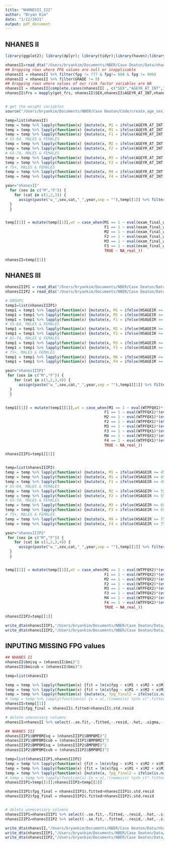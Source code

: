 ```yaml
---
title: "NHANESII_III"
author: "Bryan Kim"
date: "1/12/2021"
output: pdf_document
---
```

##########################################
##               NHANES II              ##
##########################################
```r
library(ggplot2); library(dplyr); library(tidyr);library(haven);library(readstata13);library(foreign);library(mice);library(MatchIt);library(stringdist);library(RecordLinkage);library(modelr);library(broom)

nhanesII=read_dta("/Users/bryankim/Documents/NBER/Case Deaton/Data/nhanesII_full.dta")
## Dropping rows where FPG values are null or inapplicable
nhanesII = nhanesII %>% filter(fpg != 777 & fpg!= 888 & fpg != 999)
nhanesII = nhanesII %>% filter(GRADE != 0)
## Dropping rows where values of our risk factor variables are NA
nhanesII = nhanesII[complete.cases(nhanesII[ , c("SEX","AGEYR_AT_INT","lbdhdd","lbxtc","asbp","smoke_sts","fpg")]),]
nhanesII$frs = mapply(get_frs, nhanesII$SEX,nhanesII$AGEYR_AT_INT,nhanesII$lbdhdd,nhanesII$lbxtc,nhanesII$asbp,nhanesII$smoke_sts,nhanesII$fpg)


# get the weight variables
source("/Users/bryankim/Documents/NBER/Case Deaton/Code/create_age_sex_vars.R")

temp=list(nhanesII)
temp = temp %>% lapply(function(x) {mutate(x, M1 = ifelse(AGEYR_AT_INT >= 45 & AGEYR_AT_INT <= 54 & SEX == 1, 1, 0))})
temp = temp %>% lapply(function(x) {mutate(x, M1 = ifelse(AGEYR_AT_INT >= 45 & AGEYR_AT_INT <= 54 & SEX == 1, 1, 0))})
temp = temp %>% lapply(function(x) {mutate(x, F1 = ifelse(AGEYR_AT_INT >= 45 & AGEYR_AT_INT <= 54 & SEX == 2, 1, 0))})
# 55-64, MALES & FEMALES
temp = temp %>% lapply(function(x) {mutate(x, M2 = ifelse(AGEYR_AT_INT >= 55 & AGEYR_AT_INT <= 64 & SEX == 1, 1, 0))})
temp = temp %>% lapply(function(x) {mutate(x, F2 = ifelse(AGEYR_AT_INT >= 55 & AGEYR_AT_INT <= 64 & SEX == 2, 1, 0))})
# 65-74, MALES & FEMALES
temp = temp %>% lapply(function(x) {mutate(x, M3 = ifelse(AGEYR_AT_INT >= 65 & AGEYR_AT_INT <= 74 & SEX == 1, 1, 0))})
temp = temp %>% lapply(function(x) {mutate(x, F3 = ifelse(AGEYR_AT_INT >= 65 & AGEYR_AT_INT <= 74 & SEX == 2, 1, 0))})
# 75+, MALES & FEMALES
temp = temp %>% lapply(function(x) {mutate(x, M4 = ifelse(AGEYR_AT_INT >= 75 & SEX == 1, 1, 0))})
temp = temp %>% lapply(function(x) {mutate(x, F4 = ifelse(AGEYR_AT_INT >= 75 & SEX == 2, 1, 0))})

year="nhanesII"
  for (sex in c("M","F")) {
    for (cat in c(1,2,3)) {
      assign(paste("w_",sex,cat,"_",year,sep = ""),temp[[1]] %>% filter(eval(parse(text = paste(sex,cat,sep=""))) == 1) %>% select(exam_final_wt) %>% sum)
  }
  }


temp[[1]] = mutate(temp[[1]],wt = case_when(M1 == 1 ~ eval(exam_final_wt)*(eval(w_M1_2009_2010)/(eval(w_M1_nhanesII))),
                                            F1 == 1 ~ eval(exam_final_wt)*(eval(w_F1_2009_2010)/(eval(w_F1_nhanesII))),
                                            M2 == 1 ~ eval(exam_final_wt)*(eval(w_M2_2009_2010)/(eval(w_M2_nhanesII))),
                                            F2 == 1 ~ eval(exam_final_wt)*(eval(w_F2_2009_2010)/(eval(w_F2_nhanesII))),
                                            M3 == 1 ~ eval(exam_final_wt)*(eval(w_M3_2009_2010)/(eval(w_M3_nhanesII))),
                                            F3 == 1 ~ eval(exam_final_wt)*(eval(w_F3_2009_2010)/(eval(w_F3_nhanesII))),
                                            TRUE ~ NA_real_))

nhanesII=temp[[1]]


```

##########################################
##               NHANES III             ##
##########################################
```r
nhanesIIIP1 = read_dta("/Users/bryankim/Documents/NBER/Case Deaton/Data/nhanesIII_P1x_frs.dta")
nhanesIIIP2 = read_dta("/Users/bryankim/Documents/NBER/Case Deaton/Data/nhanesIII_P2x_frs.dta")

# GROUPS
temp1=list(nhanesIIIP1)
temp1 = temp1 %>% lapply(function(x) {mutate(x, M1 = ifelse(HSAGEIR >= 45 & HSAGEIR <= 54 & HSSEX == 1, 1, 0))})
temp1 = temp1 %>% lapply(function(x) {mutate(x, M1 = ifelse(HSAGEIR >= 45 & HSAGEIR <= 54 & HSSEX == 1, 1, 0))})
temp1 = temp1 %>% lapply(function(x) {mutate(x, F1 = ifelse(HSAGEIR >= 45 & HSAGEIR <= 54 & HSSEX == 2, 1, 0))})
# 55-64, MALES & FEMALES
temp1 = temp1 %>% lapply(function(x) {mutate(x, M2 = ifelse(HSAGEIR >= 55 & HSAGEIR <= 64 & HSSEX == 1, 1, 0))})
temp1 = temp1 %>% lapply(function(x) {mutate(x, F2 = ifelse(HSAGEIR >= 55 & HSAGEIR <= 64 & HSSEX == 2, 1, 0))})
# 65-74, MALES & FEMALES
temp1 = temp1 %>% lapply(function(x) {mutate(x, M3 = ifelse(HSAGEIR >= 65 & HSAGEIR <= 74 & HSSEX == 1, 1, 0))})
temp1 = temp1 %>% lapply(function(x) {mutate(x, F3 = ifelse(HSAGEIR >= 65 & HSAGEIR <= 74 & HSSEX == 2, 1, 0))})
# 75+, MALES & FEMALES
temp1 = temp1 %>% lapply(function(x) {mutate(x, M4 = ifelse(HSAGEIR >= 75 & HSSEX == 1, 1, 0))})
temp1 = temp1 %>% lapply(function(x) {mutate(x, F4 = ifelse(HSAGEIR >= 75 & HSSEX == 2, 1, 0))})

year="nhanesIIIP1"
 for (sex in c("M","F")) {
    for (cat in c(1,2,3,4)) {
      assign(paste("w_",sex,cat,"_",year,sep = ""),temp1[[1]] %>% filter(eval(parse(text = paste(sex,cat,sep=""))) == 1) %>% select(WTPFQX1) %>% sum)
  }
  }


temp1[[1]] = mutate(temp1[[1]],wt = case_when(M1 == 1 ~ eval(WTPFQX1)*(eval(w_M1_2009_2010)/(eval(w_M1_nhanesIIIP1))),
                                            F1 == 1 ~ eval(WTPFQX1)*(eval(w_F1_2009_2010)/(eval(w_F1_nhanesIIIP1))),
                                            M2 == 1 ~ eval(WTPFQX1)*(eval(w_M2_2009_2010)/(eval(w_M2_nhanesIIIP1))),
                                            F2 == 1 ~ eval(WTPFQX1)*(eval(w_F2_2009_2010)/(eval(w_F2_nhanesIIIP1))),
                                            M3 == 1 ~ eval(WTPFQX1)*(eval(w_M3_2009_2010)/(eval(w_M3_nhanesIIIP1))),
                                            F3 == 1 ~ eval(WTPFQX1)*(eval(w_F3_2009_2010)/(eval(w_F3_nhanesIIIP1))),
                                            M4 == 1 ~ eval(WTPFQX1)*(eval(w_M4_2009_2010)/(eval(w_M4_nhanesIIIP1))),
                                            F4 == 1 ~ eval(WTPFQX1)*(eval(w_F4_2009_2010)/(eval(w_F4_nhanesIIIP1))),
                                            TRUE ~ NA_real_))

nhanesIIIP1=temp1[[1]]


temp=list(nhanesIIIP2)
temp = temp %>% lapply(function(x) {mutate(x, M1 = ifelse(HSAGEIR >= 45 & HSAGEIR <= 54 & HSSEX == 1, 1, 0))})
temp = temp %>% lapply(function(x) {mutate(x, M1 = ifelse(HSAGEIR >= 45 & HSAGEIR <= 54 & HSSEX == 1, 1, 0))})
temp = temp %>% lapply(function(x) {mutate(x, F1 = ifelse(HSAGEIR >= 45 & HSAGEIR <= 54 & HSSEX == 2, 1, 0))})
# 55-64, MALES & FEMALES
temp = temp %>% lapply(function(x) {mutate(x, M2 = ifelse(HSAGEIR >= 55 & HSAGEIR <= 64 & HSSEX == 1, 1, 0))})
temp = temp %>% lapply(function(x) {mutate(x, F2 = ifelse(HSAGEIR >= 55 & HSAGEIR <= 64 & HSSEX == 2, 1, 0))})
# 65-74, MALES & FEMALES
temp = temp %>% lapply(function(x) {mutate(x, M3 = ifelse(HSAGEIR >= 65 & HSAGEIR <= 74 & HSSEX == 1, 1, 0))})
temp = temp %>% lapply(function(x) {mutate(x, F3 = ifelse(HSAGEIR >= 65 & HSAGEIR <= 74 & HSSEX == 2, 1, 0))})
# 75+, MALES & FEMALES
temp = temp %>% lapply(function(x) {mutate(x, M4 = ifelse(HSAGEIR >= 75 & HSSEX == 1, 1, 0))})
temp = temp %>% lapply(function(x) {mutate(x, F4 = ifelse(HSAGEIR >= 75 & HSSEX == 2, 1, 0))})

year="nhanesIIIP2"
 for (sex in c("M","F")) {
    for (cat in c(1,2,3,4)) {
      assign(paste("w_",sex,cat,"_",year,sep = ""),temp[[1]] %>% filter(eval(parse(text = paste(sex,cat,sep=""))) == 1) %>% select(WTPFQX2) %>% sum)
  }
  }


temp[[1]] = mutate(temp[[1]],wt = case_when(M1 == 1 ~ eval(WTPFQX2)*(eval(w_M1_2009_2010)/(eval(w_M1_nhanesIIIP2))),
                                            F1 == 1 ~ eval(WTPFQX2)*(eval(w_F1_2009_2010)/(eval(w_F1_nhanesIIIP2))),
                                            M2 == 1 ~ eval(WTPFQX2)*(eval(w_M2_2009_2010)/(eval(w_M2_nhanesIIIP2))),
                                            F2 == 1 ~ eval(WTPFQX2)*(eval(w_F2_2009_2010)/(eval(w_F2_nhanesIIIP2))),
                                            M3 == 1 ~ eval(WTPFQX2)*(eval(w_M3_2009_2010)/(eval(w_M3_nhanesIIIP2))),
                                            F3 == 1 ~ eval(WTPFQX2)*(eval(w_F3_2009_2010)/(eval(w_F3_nhanesIIIP2))),
                                            M4 == 1 ~ eval(WTPFQX2)*(eval(w_M4_2009_2010)/(eval(w_M4_nhanesIIIP2))),
                                            F4 == 1 ~ eval(WTPFQX2)*(eval(w_F4_2009_2010)/(eval(w_F4_nhanesIIIP2))),
                                            TRUE ~ NA_real_))

nhanesIIIP2=temp[[1]]

write_dta(nhanesIIIP1,"/Users/bryankim/Documents/NBER/Case Deaton/Data/nhanesIII_P1x_frs.dta")
write_dta(nhanesIIIP2,"/Users/bryankim/Documents/NBER/Case Deaton/Data/nhanesIII_P2x_frs.dta")

```

#################################
## INPUTING MISSING FPG values ##
#################################
```r

## NHANES II
nhanesII$bmisq = (nhanesII$bmi)^2
nhanesII$bmicub = (nhanesII$bmi)^3

temp=list(nhanesII)

temp = temp %>% lapply(function(x) {fit = lm(x$fpg ~ x$M1 + x$M2 + x$M3 + x$M4 + x$F1 + x$F2 + x$F3 + x$F4 + x$bmi + x$bmisq + x$bmicub);pred = predict(fit, newdata = ic(x)); x = mutate(x,imputed_fpg2 = pred)})
temp = temp %>% lapply(function(x) {fit = lm(x$fpg ~ x$M1 + x$M2 + x$M3 + x$M4 + x$F1 + x$F2 + x$F3 + x$F4 + x$bmi + x$bmisq + x$bmicub);x=augment_columns(fit,x)})
temp = temp %>% lapply(function(x) {mutate(x, fpg_final2 = ifelse(is.na(fpg),imputed_fpg2,fpg),fpg_finalR2 = ifelse(is.na(fpg),fpg_final2 + .resid,fpg))})
# temp = temp %>% lapply(function(x) {x = x[,!(names(x) %in% c(".fitted",".se.fit",".resid",".hat",".sigma",".cooksd",".std.resid"))]})
nhanesII=temp[[1]]
nhanesII$fpg_final = nhanesII$.fitted+nhanesII$.std.resid

# delete unecessary columns
nhanesII=nhanesII %>% select(-.se.fit,-.fitted,-.resid,-.hat,-.sigma,-.cooksd,-.std.resid,-fpg_final2,-fpg_finalR2)

## NHANES III
nhanesIIIP1$BMPBMIsq = (nhanesIIIP1$BMPBMI)^2
nhanesIIIP1$BMPBMIcub = (nhanesIIIP1$BMPBMI)^3
nhanesIIIP2$BMPBMIsq = (nhanesIIIP2$BMPBMI)^2
nhanesIIIP2$BMPBMIcub = (nhanesIIIP2$BMPBMI)^3

temp=list(nhanesIIIP1,nhanesIIIP2)
temp = temp %>% lapply(function(x) {fit = lm(x$fpg ~ x$M1 + x$M2 + x$M3 + x$M4 + x$F1 + x$F2 + x$F3 + x$F4 + x$BMPBMI + x$BMPBMIsq + x$BMPBMIcub);pred = predict(fit, newdata = ic(x)); x = mutate(x,imputed_fpg2 = pred)})
temp = temp %>% lapply(function(x) {fit = lm(x$fpg ~ x$M1 + x$M2 + x$M3 + x$M4 + x$F1 + x$F2 + x$F3 + x$F4 + x$BMPBMI + x$BMPBMIsq + x$BMPBMIcub);x=augment_columns(fit,x)})
temp = temp %>% lapply(function(x) {mutate(x, fpg_final2 = ifelse(is.na(fpg),imputed_fpg2,fpg),fpg_finalR2 = ifelse(is.na(fpg),fpg_final2 + .resid,fpg))})
# temp = temp %>% lapply(function(x) {x = x[,!(names(x) %in% c(".fitted",".se.fit",".resid",".hat",".sigma",".cooksd",".std.resid"))]})
nhanesIIIP1=temp[[1]];nhanesIIIP2=temp[[2]]

nhanesIIIP1$fpg_final = nhanesIIIP1$.fitted+nhanesIIIP1$.std.resid
nhanesIIIP2$fpg_final = nhanesIIIP2$.fitted+nhanesIIIP2$.std.resid


# delete unnecessary columns
nhanesIIIP1=nhanesIIIP1 %>% select(-.se.fit,-.fitted,-.resid,-.hat,-.sigma,-.cooksd,-.std.resid,-fpg_final2,-fpg_finalR2)
nhanesIIIP2=nhanesIIIP2 %>% select(-.se.fit,-.fitted,-.resid,-.hat,-.sigma,-.cooksd,-.std.resid,-fpg_final2,-fpg_finalR2)

write_dta(nhanesII,"/Users/bryankim/Documents/NBER/Case Deaton/Data/nhanesII_full.dta")
write_dta(nhanesIIIP1,"/Users/bryankim/Documents/NBER/Case Deaton/Data/nhanesIII_P1x_frs.dta")
write_dta(nhanesIIIP2,"/Users/bryankim/Documents/NBER/Case Deaton/Data/nhanesIII_P2x_frs.dta")
```
